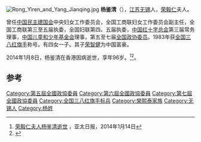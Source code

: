 [[File:Rong_Yiren_and_Yang_Jianqing.jpg|thumb]]
'''杨鉴清'''（{{bd|1917年|12月|2014年|1月8日|catIdx=Rong榮}}），[[江苏|江苏]][[无锡|无锡]]人，[[荣毅仁|荣毅仁]]夫人。

曾任[[中国民主建国会|中国民主建国会]]中央妇女工作委员会，全国工商联妇女工作委员会副主任，全国工商联第三至五届执委，全国妇联第四、五届执委，[[中国红十字总会|中国红十字总会]]第三届常务理事，[[中国儿童和少年基金会|中国儿童和少年基金会]]理事，第五至七届[[全国政协委员|全国政协委员]]。1983年获[[全国三八红旗手|全国三八红旗手]]称号。有四女一子。其子[[荣智健|荣智健]]为中国富豪。

2014年1月8日，杨鉴清在香港因病逝世，享年96岁。<ref>[http://www.apdnews.com/news/61275.html 荣毅仁夫人杨鉴清逝世] {{webarchive|url=https://web.archive.org/web/20140114061336/http://www.apdnews.com/news/61275.html |date=2014-01-14 }}，亚太日报，2014年1月14日</ref><ref>{{cite news|title=荣毅仁夫人杨鑑清在香港逝世|url=http://news.sina.com.cn/c/2014-01-13/191129231805.shtml|accessdate=2014-01-13|newspaper=新华网|archive-date=2019-05-20|archive-url=https://web.archive.org/web/20190520165022/http://news.sina.com.cn/c/2014-01-13/191129231805.shtml|dead-url=no}}</ref>。

==参考==
{{reflist}}
{{China-poli-bio-stub}}
{{荣熙泰家族}}
[[Category:第五屆全國政協委員|Category:第五屆全國政協委員]]
[[Category:第六屆全國政協委員|Category:第六屆全國政協委員]]
[[Category:第七屆全國政協委員|Category:第七屆全國政協委員]]
[[Category:全国三八红旗手标兵|Category:全国三八红旗手标兵]]
[[Category:榮熙泰家族|Category:榮熙泰家族]]
[[Category:无锡人|Category:无锡人]]
[[Category:杨姓|Category:杨姓]]